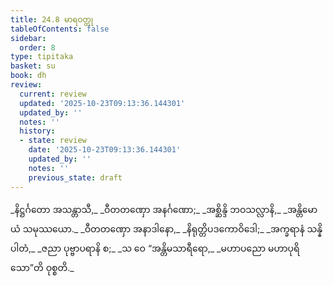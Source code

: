 ```yaml
---
title: 24.8 မာရဝတ္ထု
tableOfContents: false
sidebar:
  order: 8
type: tipitaka
basket: su
book: dh
review:
  current: review
  updated: '2025-10-23T09:13:36.144301'
  updated_by: ''
  notes: ''
  history:
  - state: review
    date: '2025-10-23T09:13:36.144301'
    updated_by: ''
    notes: ''
    previous_state: draft
---
```



<ReviewStatus review={frontmatter.review} showDetails={true} />

<HypothesisAnnotation frontmatter={frontmatter} />

<DynamicBreadcrumb />

<Division number="351" book="dh" e="ch" v="18" p="64">

<Paragraph number="377" type="verses" book="dh">
_နိဋ္ဌင်္ဂတော အသန္တာသီ,_  
_ဝီတတဏှော အနင်္ဂဏော;_  
_အစ္ဆိန္ဒိ ဘဝသလ္လာနိ,_  
_အန္တိမောယံ သမုဿယော._  

</Paragraph>

</Division>
<Division number="352" book="dh" e="ch" v="18" p="64">

<Paragraph number="378" type="verses" book="dh">
_ဝီတတဏှော အနာဒါနော,_  
_နိရုတ္တိပဒကောဝိဒေါ;_  
_အက္ခရာနံ သန္နိပါတံ,_  
_ဇညာ ပုဗ္ဗာပရာနိ စ;_  
_သ ဝေ “အန္တိမသာရီရော,_  
_မဟာပညော မဟာပုရိသော”တိ ဝုစ္စတိ._
</Paragraph>
</Division>